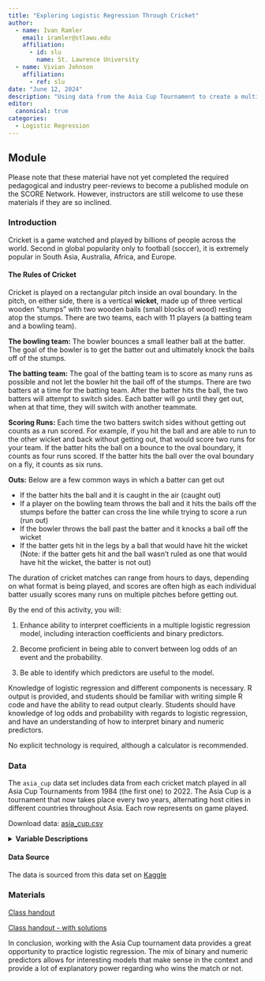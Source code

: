 ```yaml
---
title: "Exploring Logistic Regression Through Cricket"
author:
  - name: Ivan Ramler
    email: iramler@stlawu.edu
    affiliation:
      - id: slu
        name: St. Lawrence University
  - name: Vivian Johnson
    affiliation:
      - ref: slu
date: "June 12, 2024"
description: "Using data from the Asia Cup Tournament to create a multiple logistic regression model."
editor: 
  canonical: true
categories:
  - Logistic Regression 
---
```


## Module

Please note that these material have not yet completed the required pedagogical and industry peer-reviews to become a published module on the SCORE Network. However, instructors are still welcome to use these materials if they are so inclined.

### Introduction

Cricket is a game watched and played by billions of people across the world. Second in global popularity only to football (soccer), it is extremely popular in South Asia, Australia, Africa, and Europe.

#### The Rules of Cricket

Cricket is played on a rectangular pitch inside an oval boundary. In the pitch, on either side, there is a vertical **wicket**, made up of three vertical wooden "stumps" with two wooden bails (small blocks of wood) resting atop the stumps. There are two teams, each with 11 players (a batting team and a bowling team).

**The bowling team:** The bowler bounces a small leather ball at the batter. The goal of the bowler is to get the batter out and ultimately knock the bails off of the stumps.

**The batting team:** The goal of the batting team is to score as many runs as possible and not let the bowler hit the bail off of the stumps. There are two batters at a time for the batting team. After the batter hits the ball, the two batters will attempt to switch sides. Each batter will go until they get out, when at that time, they will switch with another teammate.

**Scoring Runs:** Each time the two batters switch sides without getting out counts as a run scored. For example, if you hit the ball and are able to run to the other wicket and back without getting out, that would score two runs for your team. If the batter hits the ball on a bounce to the oval boundary, it counts as four runs scored. If the batter hits the ball over the oval boundary on a fly, it counts as six runs.

**Outs:** Below are a few common ways in which a batter can get out

-   If the batter hits the ball and it is caught in the air (caught out)
-   If a player on the bowling team throws the ball and it hits the bails off the stumps before the batter can cross the line while trying to score a run (run out)
-   If the bowler throws the ball past the batter and it knocks a bail off the wicket
-   If the batter gets hit in the legs by a ball that would have hit the wicket (Note: if the batter gets hit and the ball wasn't ruled as one that would have hit the wicket, the batter is not out)

The duration of cricket matches can range from hours to days, depending on what format is being played, and scores are often high as each individual batter usually scores many runs on multiple pitches before getting out.

::: {.callout-note collapse="true" title="Learning Objectives" appearance="minimal"}
By the end of this activity, you will:

1.  Enhance ability to interpret coefficients in a multiple logistic regression model, including interaction coefficients and binary predictors. 

2.  Become proficient in being able to convert between log odds of an event and the probability.

3.  Be able to identify which predictors are useful to the model.
:::

::: {.callout-note collapse="true" title="Methods" appearance="minimal"}
Knowledge of logistic regression and different components is necessary. R output is provided, and students should be familiar with writing simple R code and have the ability to read output clearly. Students should have knowledge of log odds and probability with regards to logistic regression, and have an understanding of how to interpret binary and numeric predictors. 
:::

::: {.callout-note collapse="true" title="Technology Requirements" appearance="minimal"}
No explicit technology is required, although a calculator is recommended.
:::

### Data

The `asia_cup` data set includes data from each cricket match played in all Asia Cup Tournaments from 1984 (the first one) to 2022. The Asia Cup is a tournament that now takes place every two years, alternating host cities in different countries throughout Asia. Each row represents on game played. 

Download data: [asia_cup.csv](asia_cup.csv)

<details>

<summary><b>Variable Descriptions</b></summary>

| Variable      | Description                                                              |
|-----------------------|-------------------------------------------------|
| Team          | One team of the match                                                    |
| Opponent      | The team played                                                          |
| Host          | Venue played at                                                          |
| Year          | Tournament year played                                                   |
| Toss          | Coin toss to determine who starts batting or bowling (0 = lost, 1 = won) |
| Selection     | Team's selection after winning / losing the toss (0 = Batting, 1 = Bowling)                     |
| Run Scored    | Total runs scored by that team                                           |
| Fours         | Total scored fours for that team                                         |
| Sixes         | Total scored sixes for that team                                         |
| Extras        | Amount of extra runs scored by that team                                 |
| Highest Score | Highest individual number of runs scored                                 |
| Result        | 0 = lost match, 1 = won match                                            |
| Given Extras  | Number of extra runs given up                                            |

</details>

#### Data Source

The data is sourced from this data set on [Kaggle](https://www.kaggle.com/datasets/hasibalmuzdadid/asia-cup-cricket-1984-to-2022/data)

### Materials

[Class handout](cricket_worksheet.docx)

[Class handout - with solutions](cricket_worksheet_SOLUTIONS.docx)

::: {.callout-note collapse="true" title="Conclusion" appearance="minimal"}
In conclusion, working with the Asia Cup tournament data provides a great opportunity to practice logistic regression. The mix of binary and numeric predictors allows for interesting models that make sense in the context and provide a lot of explanatory power regarding who wins the match or not. 
:::
